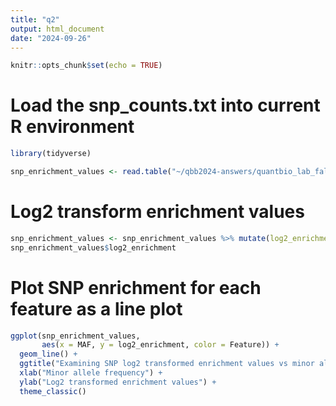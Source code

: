 ```yaml
---
title: "q2"
output: html_document
date: "2024-09-26"
---
```


```r
knitr::opts_chunk$set(echo = TRUE)
```


# Load the snp_counts.txt into current R environment 

```r

library(tidyverse)

snp_enrichment_values <- read.table("~/qbb2024-answers/quantbio_lab_fall24/week2_09202024/question_2/snp_counts.txt", header = TRUE, sep = "\t")

```



# Log2 transform enrichment values 

```r

snp_enrichment_values <- snp_enrichment_values %>% mutate(log2_enrichment = log2(Enrichment))
snp_enrichment_values$log2_enrichment 

```



# Plot SNP enrichment for each feature as a line plot

```r

ggplot(snp_enrichment_values, 
       aes(x = MAF, y = log2_enrichment, color = Feature)) +
  geom_line() +
  ggtitle("Examining SNP log2 transformed enrichment values vs minor allele frequencies") +
  xlab("Minor allele frequency") +
  ylab("Log2 transformed enrichment values") + 
  theme_classic()

```





